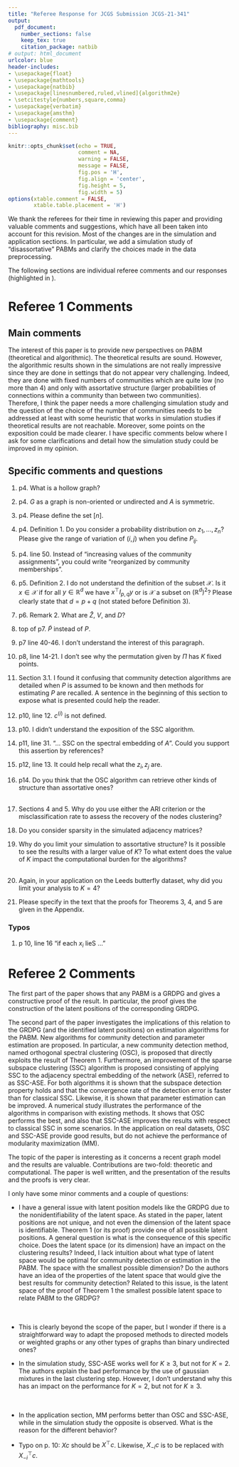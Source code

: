 ```yaml
---
title: "Referee Response for JCGS Submission JCGS-21-341"
output: 
  pdf_document:
    number_sections: false
    keep_tex: true
    citation_package: natbib
# output: html_document
urlcolor: blue
header-includes:
- \usepackage{float}
- \usepackage{mathtools}
- \usepackage{natbib}
- \usepackage[linesnumbered,ruled,vlined]{algorithm2e} 
- \setcitestyle{numbers,square,comma}
- \usepackage{verbatim}
- \usepackage{amsthm}
- \usepackage{comment}
bibliography: misc.bib
---
```


```r
knitr::opts_chunk$set(echo = TRUE, 
                      comment = NA, 
                      warning = FALSE, 
                      message = FALSE, 
                      fig.pos = 'H', 
                      fig.align = 'center', 
                      fig.height = 5, 
                      fig.width = 5)
options(xtable.comment = FALSE, 
        xtable.table.placement = 'H')
```

We thank the referees for their time in reviewing this paper and
providing valuable comments and suggestions, which have all been taken
into account for this revision. Most of the changes are in the
simulation and application sections. In particular, we add a
simulation study of "disassortative" PABMs and clarify the choices
made in the data preprocessing.

The following sections are individual referee comments and our responses (highlighted in \textcolor{blue}{blue}).

# Referee 1 Comments

## Main comments

The interest of this paper is to provide new perspectives on PABM
(theoretical and algorithmic). The theoretical results are
sound. However, the algorithmic results shown in the simulations are
not really impressive since they are done in settings that do not
appear very challenging. Indeed, they are done with fixed numbers of
communities which are quite low (no more than 4) and only with
assortative structure (larger probabilities of connections within a
community than between two communities). Therefore, I think the paper
needs a more challenging simulation study and the question of the
choice of the number of communities needs to be addressed at least
with some heuristic that works in simulation studies if theoretical
results are not reachable. Moreover, some points on the exposition
could be made clearer. I have specific comments below where I ask for
some clarifications and detail how the simulation study could be
improved in my opinion.

\textcolor{blue}{
We thank the referee for the feedback. 
The concerns addressed here are answered below. 
In particular, we made considerable effort to address the referees' concerns about the simulation studies. 
}

## Specific comments and questions

1. p4. What is a hollow graph?  
\textcolor{blue}{
We changed the terminology a bit here and throughout the paper and
specify that the analysis assumes $G$ is an unweighted and undirected
graph with no self-loops 
(no edge directly from itself to itself), 
so $A$ is binary and symmetric with zeros on the diagonal. The phrase
``hollow graph'' is no longer used.  }

2. p4. $G$ as a graph is non-oriented or undirected and $A$ is symmetric.  
\textcolor{blue}{
We have made minor edits clarifying the structure of $G$ and $A$. In
particular we assume throughout the paper that $G$ is undirected and $A$ is
symmetric. 
}

3. p4. Please define the set $[n]$.  
\textcolor{blue}{
We added $[n] = \{1, 2, ..., n\}$ at the beginning of Section~2.1. 
}

4. p4. Definition 1. Do you consider a probability distribution on
   $z_1, ..., z_n$? 
   Please give the range of variation of $(i, j)$ when you define $P_{ij}$.  
\textcolor{blue}{
The range of $(i, j)$ is now included in the definition; in particular
we wrote in Section 2.1 that ``$1 \leq i < j \leq n$.''
In regard to the probability distribution on the labels $z_1, ...,
z_n$, none of our theoretical assume anything about the distribution
of the $\{z_i\}$; we do, however, occasionally assume that the $n_k$
are sufficiently large for each $k = 1,2,\dots, K$. More specifically 
the convergence rate of Theorem 5 depends on the $n_k$, i.e., for
convergence we require that $n_k \to \infty$ as $n \rightarrow
\infty$. In practice, we also require that each $n_k$ is large enough
so that the latent vectors in the $k$th community span its
subspace; this is a rather mild requirement, e.g., if the latent vectors in the $k$th community lies in a
general position (are linearly independent), then we only require $n_k
\geq K$.}

5. p4. line 50. Instead of "increasing values of the community assignments", you could write "reorganized by community memberships".  
\textcolor{blue}{
This has been changed.
}

6. p5. Definition 2. I do not understand the definition of the subset $\mathcal{X}$. 
Is it $x \in \mathcal{X}$ if for all $y \in \mathbb{R}^d$ we have $x^\top I_{p,q} y$ or is $\mathcal{X}$ a subset on $(\mathbb{R}^d)^2$? 
Please clearly state that $d = p + q$ (not stated before Definition 3).  
\textcolor{blue}{
We now denote $d = p + q$ in Definition 2 and define $\mathcal{X}$ as a subset of $\mathbb{R}^{d}$ such
that for any $x \in \mathcal{X}$ and $y \in \mathcal{X}$, we have
$x^{\top} I_{p,q} y \in [0,1]$. One simple way to construct such a set
$\mathcal{X}$ is to first find a collection of $K$ vectors
$\mathcal{S} = \{\nu_1, \nu_2, \dots, \nu_K\} \subset \mathbb{R}^{d}$
where $\nu_i^{\top} I_{p,q} \nu_j \in [0,1]$ for all $i,j$ and then define $\mathcal{X}$
as 
$$\mathcal{X} = \mathrm{conv}(\mathcal{S}) = \{x = \sum_{i} \lambda_i \nu_i \colon \lambda_i \geq 0 \,\, \text{for all $i$}, \sum_{i} \lambda_i =
1\}.$$
}

7. p6. Remark 2. What are $\hat{Z}$, $V$, and $D$?  
\textcolor{blue}{
We had rewrote Remark~2 to more clearly described the matrices
$\hat{Z}$, $V$ and $D$. To avoid confusion, we now use $\hat{D}$ to
denote the diagonal matrix whose diagonal entries are the $d = p + q$
largest eigenvalues (in modulus) of $A$ and we use $\hat{V}$ to denote
the $n \times d$ matrix whose columns are the corresponding
eigenvectors. We then use $\hat{Z} = \hat{V} |\hat{D}|^{1/2}$ (where
the $|\cdot|$ operation is applied elementwise) to denote the
adjacency spectral embedding (ASE) of $A$ into $\mathbb{R}^{d}$; that is
to say, the $i$th row of $\hat{Z}$ represents an estimate of the
latent position $X_i$ (up to some non-identifiability transformation
$Q \in \mathbb{O}(p,q)$). We also reorganized the paper slightly so
that the definition and remarks about the non-identifiability of the
latent positions $X$ in a GRDPG are presented before discussing ASE. }

8. top of p7. $\tilde{P}$ instead of ${P}$.  
\textcolor{blue}{
We have corrected the typo. 
}

9. p7 line 40-46. I don't understand the interest of this paragraph.  
\textcolor{blue}{
The purpose of the additional material in the proof of Theorem 1 is to
first present the proof in the special case when $K = 2$ so as to
build intuition for the general case of $K \geq 2$. 
More specificially for $K = 2$ we show that $\tilde{P} = X \Pi X^\top$
where $\Pi$ is a permutation matrix with 2 fixed points and 1 cycle of
order 2, and the latent vectors lie in the union of two $2$-dimensional
orthogonal subspaces, i.e., the rows of $X$ consist of
vectors that lie in $\mathcal{S}_1 \cup \mathcal{S}_2$ where
$\mathcal{S}_1$ and $\mathcal{S}_2$ are both $2$-dimensional
subspaces of $\mathbb{R}^{4}$ with $\mathcal{S}_1 \cap \mathcal{S}_2 = \{0\}$ and $x^{\top} y
= 0$ for all $x \in \mathcal{S}_1, y \in \mathcal{S}_2$. 
This then generalizes to larger $K$ such that the rows of $X$ are now
vectors that lie in the union of $K$ orthogonal subspaces
$\mathcal{S}_1 \cup \mathcal{S}_2 \cup \dots \mathcal{S}_K$ where each
$\mathcal{S}_k$ is a $K$-dimensional subspace of $\mathbb{R}^{K^2}$,
and $\Pi$ is a permutation matrix with 
$K$ fixed points and $K (K - 1)$ cycles of order 2. The permutation
matrix $\Pi$ then has $K(K-1)/2$ eigenvalues equal to $-1$ (due
to the $K(K-1)$ cycles of order $2$) and $K(K+1)/2$ eigenvalues equal
to $1$ (due to the $K(K-1)$ cycles of order $2$ together with the $K$
fixed points). We can thus write $\Pi = U I_{K(K+1)/2,K(K-1)/2}
U^{\top}$. We have revised the paper to more clearly present the above
observations. See also Example~1 on page 9 of the revised manuscript
and the response to comment $10$ below.
}

10. p8, line 14-21. I don't see why the permutation given by $\Pi$ has $K$ fixed points.  
\textcolor{blue}{
Example 1 illustrates these fixed points explicitly for $K = 3$. 
More specifically, comparing the matrices $X$ and $Y$, we see that
they have three columns in common: the first, fifth, and ninth. 
The other columns are permuted. The proof of Theorem 1 then
generalizes this to arbitrary $K$. In particular by the construction
of $X$, each column of $X$ has exactly one non-zero block
corresponding to some vector $\lambda_{k \ell} \in \mathbb{R}^{k}$. The fixed
points of $\Pi$ are then the columns with indices $r(K+1) +1 $ for $0 \leq r
\leq K-1$; these columns contain the vectors $\lambda_{kk}$ for
$1 \leq k \leq K$. The cycles of order $2$ swap the columns of $X$
containing the vectors $\lambda_{k \ell}$ and $\lambda_{\ell k}$ for
the $\tbinom{K}{2}$ pairs $(k,\ell)$ with $k \not = \ell$. 
}

11. Section 3.1. I found it confusing that community detection algorithms are detailed when $P$ is assumed to be known and then methods for estimating $P$ are recalled. A sentence in the beginning of this section to expose what is presented could help the reader.  
\textcolor{blue}{
We thank the referee for pointing out this issue. We had revised the
manuscript to include the line "In our methods, the data that are
observed is only the adjacency matrix $A \sim
\mathrm{PABM}(\{\lambda^{(k \ell)}\}_K, \rho_n)$ along with an assumed
number of communities, $K$. To motivate our methods, we first
consider community detection and parameter estimation in the case
where we know the edge probability matrix, $P$, beforehand, noting
that community memberships and popularity parameters are not
immediately discernible from $P$ itself. After establishing methods
for community detection and parameter estimation from $P$, we use the
consistency property of ASE to demonstrate that the same methods work
for $A$ almost surely as $n \to \infty$." Indeed, the assumption of
known $P$ helps motivate Algorithm $1$ through Algorithm~3 and the
theoretical results in Theorem~2. Theorem 3 and Theorem 4 then follows
by leveraging the consistency properties for adjacency spectral embedding
to show that community recovery and parameters estimation using $A$ is asymptotically equivalent to
community recover and paraemters estimation using the true but unknown $P$. 
}

12. p10, line 12. $c^{(i)}$ is not defined.  
\textcolor{blue}{
$c^{(i)}$ is the $i^{th}$ entry of column vector $c$. 
This has been added to the paper.
}

13. p10. I didn't understand the exposition of the SSC algorithm.  
\textcolor{blue}{
We have added more details to our description of SSC to
provide further intuition/motivation behind the
algorithm. The description of SSC now reads:
``The SSC algorithm can be described as follows: 
Given \(X \in \mathbb{R}^{n \times d}\) with vectors
\(x_i^\top \in \mathbb{R}^d\) as rows of \(X\), the optimization problem
\(c_i = \arg\min_{c} \|c\|_1\) subject to \(x_i = X^\top c\) and
\(c^{(i)} = 0\), where $c^{(i)}$ is the $i^{th}$ entry of $c$, is solved for each \(i \in [n]\). 
The solutions are collected into matrix
\(C = \bigl[ c_1 \mid \cdots \mid c_n \bigr]^\top\) to
construct an affinity matrix \(B = |C| + |C^\top|\). If each \(x_i\) lies
exactly on one of \(K\) subspaces, \(B\) describes an undirected graph
consisting of {\em at least} \(K\) disjoint subgraphs, i.e., \(B_{ij} = 0\) if \(x_i, x_j\) lie on different subspaces. 
The intuition here is that vectors that lie on the same subspace can
be described as linear combinations of each other, assuming the number
of vectors in the subspace is greater than the dimensionality of the
subspace. Thus, for each $c_i$, $c_i^{(j)}$ is zero whenever $x_i$ and $x_j$ belong to different subspaces and may be nonzero otherwise. If \(X\) instead represents points near \(K\) subspaces with some noise, 
then this property will only hold approximately and 
a final graph partitioning step may be required 
(e.g., edge thresholding or spectral clustering).''
}

14. p11, line 31. "... SSC on the spectral embedding of $A$". Could you support this assertion by references?  
\textcolor{blue}{
There are no references for this, as it is, to the best of our knowledge, a novel idea. 
We emphasize that while SSC has been proposed for community detection
for PABM (see e.g., \citep{noroozi2019estimation}), these work apply SSC
directly on the rows of $A$ (which are binary vectors in
$\mathbb{R}^{n}$) rather than on the ASE of $A$ (which are real-valued
vectors in $\mathbb{R}^{d}$ where $d \ll n$). The motivation behind
our use of SSC comes  from Theorem 1 wherein we show that the latent
vectors for PABM lie on the union of orthogonal subspaces in $\mathbb{R}^{d}$ and hence,
by the consistency properties of ASE, the rows of the estimated
eigenvectors $\hat{V}$ also lies close to the union of orthogonal
subspaces in $\mathbb{R}^{d}$. In contrast, while the rows of $P$ do lie exactly on the
union of $K$ orthogonal subspaces in $\mathbb{R}^{n}$, the rows of $A$
(which are now noisy binary vectors) could be quite far from the
corresponding rows of $P$ and hence need not lie close to the union
of any $K$ orthogonal subspaces in $\mathbb{R}^{n}$ 
}

15. p12, line 13. It could help recall what the $z_i, z_j$ are.  
\textcolor{blue}{
We have changed $z_i$ to ``community labels''.
}

16. p14. Do you think that the OSC algorithm can retrieve other kinds of structure than assortative ones?  
\textcolor{blue}{
The OSC algorithm works for any PABM parameters setting and is thus
agnostic to the particular structure (such as assortativity vs
disassortativity). We had revised the manuscript to include an
additional simulation demonstrating this claim (see Section 4.3). In
particular Section~4.3 considers a PABM setting wherein
$\lambda_{kk}$ is a vector in $\mathbb{R}^{n_k}$ whose elements
are i.i.d $\mathrm{Beta}(1,2)$ random variables and $\lambda_{k\ell}$ is a
vector in $\mathbb{R}^{n_k}$ whose elements are i.i.d $\mathrm{Beta}(2,1)$
random variables. This result in an average within-community edge
probability of $1/3$ and a between-community edge
probability of $2/3$. The results for this simultation setting are
very similar to those presented in the original manuscript and is also
consistent with the theoretical results in the paper.
}  
\textcolor{blue}{
On a related note, it is our view that the distinction between
assortative and disassortative is not always meaningful for the
PABM. Indeed, unlike the SBM, in the PABM each vertex is free to have a higher affinity to its
own community or to other communities. For example, suppose vertex $i$
belongs to community $1$. Then the average probability of an edge
between vertex $i$ and another vertex in community $1$ is $n^{-1}
\rho_n 
\lambda_{i1} \sum_{j} \lambda_{j1}$ while the average probability of an edge between vertex $i$ and another vertex in community $k \not =
1$ is $n^{-1} \rho_n \lambda_{ik} \sum_{j} \lambda_{j1}$ and thus, on
average, vertex $i$ have more affinity with vertices in community $k \not =
1$ whenever $\lambda_{i1} < \lambda_{ik}$
}

17. Sections 4 and 5. Why do you use either the ARI criterion or the misclassification rate to assess the recovery of the nodes clustering?  
\textcolor{blue}{
The first two datasets that we analyzed in section 5 had also been analyzed
in previous papers on the PABM. In particular the
Leeds Butterfly dataset was analyzed in \citep{noroozi2019estimation}
and while \citep{noroozi2019estimation} provides enough details
for us to preprocess the data to match their analysis, they do not
provide code to run their clustering algorithm (which is based on SSC
applied to the rows of $A$). Therefore we used their reported
benchmark values, which are given in terms of ARI. 
In order to make an apples-to-apples comparison, we also report the ARI for OSC and SSC-ASE here as well. 
For all other analyses (simulation and real data), we use the
misclassification error rate/count. 
}

18. Do you consider sparsity in the simulated adjacency matrices?  
\textcolor{blue}{
We have added another simulation in the supplemental materials. 
In this simulation, we fix $n = 2048$ and $K = 3$ and vary $\rho \in (0, 1)$. 
}

19. Why do you limit your simulation to assortative structure? 
Is it possible to see the results with a larger value of $K$? 
To what extent does the value of $K$ impact the computational burden for the algorithms?  
\textcolor{blue}{
As we discussed in the response to comment
$14$, we have added a third simulation to address the issue of disassortativity (see Section
4.3 of the revised manuscript). The performance of all the algorithm
for the setting in Section~4.3 is qualitatively similar to those
presented earlier in Section~4.1 and Section~4.2 and is consistent with the theory. 
Regarding $K$, our algorithms require each $n_k$ to be large enough to span its subspace of dimension $K$, so we focused mostly on smaller values of $K$. Cursory numerical experiments suggest that OSC and SSC-ASE behave similarly for larger $K$ provided that $n$ is large enough. 
}  
\textcolor{blue}{
As for the computational complexity of the algorithms, the main bottleneck for OSC and
SSC-ASE is the construction of the affinity matrix $B$. 
For OSC, this involves a (truncated) spectral decomposition to extract the
$K^2$ largest eigenvalues in modulus (and their corresponding
eigenvectors) followed by a matrix multiplication of $n \times K^2$
and $K^2 \times n$ matrices, so the time complexity is of the order $O(n^2 K^2)$. 
For SSC-ASE (applying SSC on the rows of the adjacency spectral
embedding $\hat{V}$) we again start with spectral decomposition, followed by
$n$ LASSO problems with a design matrix of size 
$K^2 \times (n - 1)$, so the complexity is $O(n^2 K^2 + n^2 K^4 + n K^6)$ \cite{10.1214/009053604000000067}. 
SSC-A (applying SSC on the rows of $A$) as proposed in \cite{noroozi2019estimation} involves solving $n$ LASSO regression problems each with design matrices of size $n \times (n - 1)$, so the complexity here is $O(n^4)$. 
When $n \gg K^2$, we can see that OSC and SSC-ASE are both $O(n^2 K^2)$. 
In practice the choice of parameter $K$ does not affect
runtimes too much. For the simulation studies we only considered $K
\leq 4$ as values of $K \geq 5$ will in general, require larger values of $n$ to achieve 
comparable estimation accuracy as $K \leq 4$. 
}

20. Again, in your application on the Leeds butterfly dataset, why did you limit your analysis to $K = 4$?  
\textcolor{blue}{
For the Leeds butterfly dataset, we wanted to compare our results
using OSC and SSC-ASE to an earlier analysis using SSC on the rows of
$A$ (see \citep{noroozi2019estimation}). In their analysis they
describe how they removed some of the nodes (corresponding to the
other butterfly species) so that the resulting dataset only include the
$K = 4$ butterfly species as considered in our paper.}

21. Please specify in the text that the proofs for Theorems 3, 4, and 5 are given in the Appendix.  
\textcolor{blue}{
We have added this to the end of the introduction section.
}

### Typos

1. p 10, line 16 "if each $x_i$ lieS ..."  
\textcolor{blue}{
We have corrected this typo. 
}

# Referee 2 Comments

The first part of the paper shows that any PABM is a GRDPG and gives a constructive proof of the result. 
In particular, the proof gives the construction of the latent positions of the corresponding GRDPG.

The second part of the paper investigates the implications of this relation to the GRDPG (and the identified latent positions) on estimation algorithms for the PABM. 
New algorithms for community detection and parameter estimation are proposed. 
In particular, a new community detection method, named orthogonal spectral clustering (OSC), is proposed that directly exploits the result of Theorem 1. 
Furthermore, an improvement of the sparse subspace clustering (SSC) algorithm is proposed consisting of applying SSC to the adjacency spectral embedding of the network (ASE), referred to as SSC-ASE. For both algorithms it is shown that the subspace detection property holds and that the convergence rate of the detection error is faster than for classical SSC. 
Likewise, it is shown that parameter estimation can be improved. 
A numerical study illustrates the performance of the algorithms in comparison with existing methods. 
It shows that OSC performs the best, and also that SSC-ASE improves the results with respect to classical SSC in some scenarios. 
In the application on real datasets, OSC and SSC-ASE provide good results, but do not achieve the performance of modularity maximization (MM). 

The topic of the paper is interesting as it concerns a recent graph model and the results are valuable. 
Contributions are two-fold: theoretic and computational. 
The paper is well written, and the presentation of the results and the proofs is very clear. 

I only have some minor comments and a couple of questions: 

* I have a general issue with latent position models like the GRDPG due to the nonidentifiability of the latent space. 
As stated in the paper, latent positions are not unique, and not even the dimension of the latent space is identifiable. 
Theorem 1 (or its proof) provide one of all possible latent positions. 
A general question is what is the consequence of this specific choice. 
Does the latent space (or its dimension) have an impact on the clustering results? 
Indeed, I lack intuition about what type of latent space would be optimal for community detection or estimation in the PABM. 
The space with the smallest possible dimension? 
Do the authors have an idea of the properties of the latent space that would give the best results for community detection? 
Related to this issue, is the latent space of the proof of Theorem 1 the smallest possible latent space to relate PABM to the GRDPG?  
\textcolor{blue}{
We thank the referee for the questions. 
While it is true that there are an infinite number of latent configurations that generate the PABM, based on Theorem 1 and GRDPG results by \citet{rubindelanchy2017statistical}, we can conclusively say the following: 
\\1. The embedding dimension is $K^2$ with $K (K + 1) / 2$ positive and $K (K - 1) / 2$ negative eigenvalues, 
\\2. The latent structure will always consist of $K$ $K$-dimensional subspaces---in the configuration outlined by Theorem 1, these subspaces are orthogonal, but the multiplication by arbitrary $Q \in \mathbb{O}(p, q)$ that results in the same $P$ may skew the subspaces making them no longer orthogonal (although they will still be $K$ $K$-dimensional subspaces), 
\\3. $B = n V V^\top$, where $V$ is the $n \times K^2$ matrix of eigenvectors of $P$, will always be such that $B_{ij} = 0$ if and only if vertices $i$ and $j$ are in different communities. 
\\4. The rows of $V$ are such that the inner product of the $i^{th}$ and $j^{th}$ rows is zero if and only if vertices $i$ and $j$ are in different communities. 
}  
\textcolor{blue}{
Therefore, the dimensionality of the latent configuration is not in question, only what kind of effect multiplication by unidentifiable $Q$ has on the configuration. 
The OSC algorithm circumvents the nonidentifiability of the latent
configuration by only considering the entries of $\hat{B} = n \hat{V}
\hat{V}^{\top}$ as $n\hat{V}\hat{V}^{\top}$ is, by the asymptotic properties of
adjacency spectral embedding, close to $n VV^{\top}$ and $n V
V^{\top}$ is always unique (the orthogonal projection onto a column
space is always unique). Similarly, SSC-ASE also circumvents this non-identifiability
by only using the rows of $n^{1/2} \hat{V}$ as two rows $\hat{v}_i$ and
$\hat{v}_j$ of $\hat{V}$ belonging to different subspaces, i.e.,
different communities, will also
have $n \hat{v}_i^{\top} \hat{v}_j \approx 0$. 
}  
\textcolor{blue}{
That said, looking back at the latent configuration in Theorem 1, we
can see that a $K$-dimensional (not $K^2$-dimensional) embedding is
sufficient for clustering, i.e., the embedding corresponding to the
diagonal blocks $\lambda_{11}, \lambda_{22}, \dots, \lambda_{KK}$. 
If we are able to find this embedding then this would greatly reduce
the number of dimensions required for the community
recovery/clustering. In practice, this isn't always possible due to
the nonidentifiability issue; in particular, determining which of the
$K$ out of $K^2$ eigenvectors should be used is the main difficulty.
Nevertheless we have found via numerical experiments that community
detection is often possible using only the eigenvectors corresponding
to the $2^\mathrm{nd}$ to the $(K+1)^\mathrm{st}$ largest eigenvalues
of $A$. 
}

* This is clearly beyond the scope of the paper, but I wonder if there is a straightforward way to adapt the proposed methods to directed models or weighted graphs or any other types of graphs than binary undirected ones?  
\textcolor{blue}{
For directed graphs, the ASE provides a consistent estimator and thus should also work here \citep{doi:10.1080/01621459.2012.699795}. 
For weighted graphs, if $A_{ij}$ can be an estimator for $P_{ij}$ (e.g., if $A_{ij} \sim \mathrm{Poisson}(P_{ij})$), then all of the theory should transfer over to those models as well, 
and we believe that the theory can be adapted to other models where $g(A_{ij})$ is an estimator for $P_{ij}$. 
We hope to address these topics in future research. 
}

* In the simulation study, SSC-ASE works well for $K \geq 3$, but not for $K = 2$. 
The authors explain the bad performance by the use of gaussian mixtures in the last clustering step. 
However, I don't understand why this has an impact on the performance for $K = 2$, but not for $K \geq 3$.  
\textcolor{blue}{
We are not entirely clear on why this happens for $K = 2$, but when
comparing the normalized Laplacian eigenmaps of the affinity matrix
$B$ for various $K$, we see that when $K > 2$, the points appear much
closer to Gaussian mixtures, whereas with $K = 2$, while there is some
separation by community, they do not appear as Gaussian mixtures. 
One possible reason for this may be because we failed to find the
right value for the hyperparameter $\vartheta$ for SSC-ASE. 
}  
\textcolor{blue}{
More specifically, under ideal circumstances, we would be able to
circumvent the issue of selecting the hyperparameter $\vartheta$ by
using the theoretical value that ensures, with high probability, the rows of $\hat{V}$ satisfy the subspace
detection property (SDP). However, as other researchers had pointed out (see
e.g., \citep{sdp_sufficiency,liu_ssc}, the fact that SDP is satisfied
does not guarantee that the affinity matrix $B$ represents a graph
with $K$ connected components but rather a graph with {\em at least}
$K$ connected component. Indeed, we found in our simulations that
setting $\vartheta$ to the theoretical values that guarantees 
SDP often results in $B$ having more than $K$ connected components.
This is why we choose to do spectral clustering on $B$, i.e., we first
compute the normalized Laplacian embeddings using $B$ before
clustering the rows of this embedding using Gaussian mixtures
modeling. 
}  
\textcolor{blue}{
Finally we note that in our simulations the proportion of mislabeled
vertices does decreases as $n$ increases. 
For instance, in section 4.1, if $K = 2$ then the average number of mis-clustered
vertices for SSC-ASE is around 20 when $n = 128$ and around 100 when
$n = 4096$; this correspond to an error rate of around $16\%$ and
$2\%$, respectively.
}

* In the application section, MM performs better than OSC and SSC-ASE, while in the simulation study the opposite is observed. 
What is the reason for the different behavior?  
\textcolor{blue}{
In the application section, we analyze data that are not necessarily generated by the PABM (or any known model). 
While all three algorithms are specific to the PABM, they might behave
differently to the different ways in which the model is
misspecified. Finally, we note that Section~5 analyzed three real
datasets. For the first dataset (Leeds butterfly) we didn't run the MM
algorithm as the original implementation of MM used in 
\cite{307cbeb9b1be48299388437423d94bf1} is extremely slow when $K = 4$. For
the second dataset (British MP's), the accuracy of MM is slightly
better than that of OSC. Finally, for the last dataset (Karantaka
villages), the accuracy of MM is slightly worse than that of OSC. }

* Typo on p. 10: $X c$ should be $X^\top c$. 
Likewise, $X_{-i} c$ is to be replaced with $X_{-i}^\top c$.  
\textcolor{blue}{
We have corrected the typo.
}

\newpage
